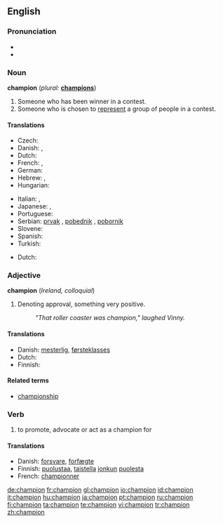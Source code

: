 ==English==
{{wikipedia}}

===Pronunciation===
* {{audio|en-gb-champion.ogg|Audio (RP)}}
* {{audio|en-us-champion.ogg|Audio (US)}}

===Noun===
'''champion'''  (''plural:'' '''[[champions]]''')

# Someone who has been winner in a contest.
# Someone who is chosen to [[represent]] a group of people in a contest.

====Translations====
{{trans-top|someone who has been winner in a contest}}
* Czech: {{t-|cs|mistr|m}}
* Danish: {{t-|da|mester}}, {{t-|da|champion}}
* Dutch: {{t+|nl|kampioen|m}}
* French: {{t+|fr|champion|m}}, {{t|fr|championne|f}}
* German: {{t-|de|Sieger|m}}
* Hebrew: {{t+|he|אלוף|m|tr=aluf|sc=Hebr}}, {{אלופה|f|tr=alufa}}
* Hungarian: {{t+|hu|bajnok}}
{{trans-mid}}
* Italian: {{t+|it|campione|m}}, {{t+|it|campionessa|f}}
* Japanese: {{t-|ja|チャンピオン|tr=chanpion|sc=Jpan}}, {{t+|ja|優勝者|tr=yūshōsha|sc=Jpan}}
* Portuguese: {{t-|pt|campeão|m}}
* Serbian: [[prvak]] {{m}}, [[pobednik]] {{m}}, [[pobornik]] {{m}}
* Slovene: {{t+|sl|prvak|m}}
* Spanish: {{t-|es|campeón|m}}
* Turkish: {{t+|tr|şampiyon}}
{{trans-bottom}}
{{trans-top|defender of a cause}}
* Dutch: {{t-|nl|voorvechter|m}}
{{trans-mid}}
{{trans-bottom}}

===Adjective===
'''champion'''  (''Ireland, colloquial'')

# Denoting approval, something very positive.
#: ''"That roller coaster was champion," laughed Vinny.''

====Translations====
{{top}}
* Danish: [[mesterlig]], [[førsteklasses]]
* Dutch: {{t+|nl|kampioen}}
* Finnish: {{t+|fi|mestari}}
{{mid}}
{{bottom}}

====Related terms====
* [[championship]]

===Verb===
{{en-verb}}

# {{usually|of a cause}} to promote, advocate or act as a champion for

====Translations====
{{top}}
* Danish: [[forsvare]], [[forfægte]]
* Finnish: [[puolustaa]], [[taistella]] [[joku|jonkun]] [[puolesta]]
* French: [[championner]]
{{mid}}
{{bottom}}

[[de:champion]]
[[fr:champion]]
[[gl:champion]]
[[io:champion]]
[[id:champion]]
[[it:champion]]
[[hu:champion]]
[[ja:champion]]
[[pt:champion]]
[[ru:champion]]
[[fi:champion]]
[[ta:champion]]
[[te:champion]]
[[vi:champion]]
[[tr:champion]]
[[zh:champion]]